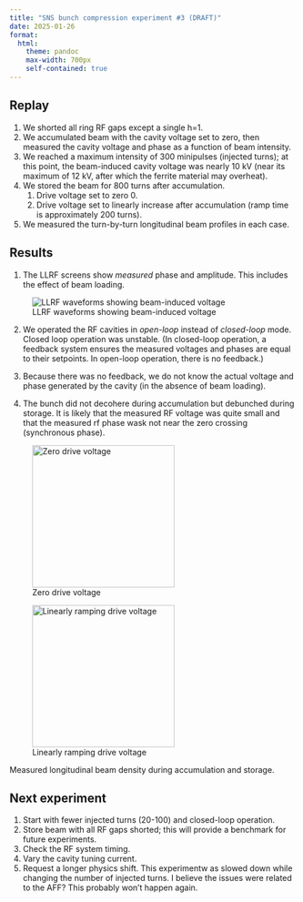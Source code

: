 ```yaml
---
title: "SNS bunch compression experiment #3 (DRAFT)"
date: 2025-01-26
format:
  html:
    theme: pandoc
    max-width: 700px
    self-contained: true
---
```



## Replay

1. We shorted all ring RF gaps except a single h=1.
2. We accumulated beam with the cavity voltage set to zero, then measured the cavity voltage and phase as a function of beam intensity.
3. We reached a maximum intensity of 300 minipulses (injected turns); at this point, the beam-induced cavity voltage was nearly 10 kV (near its maximum of 12 kV, after which the ferrite material may overheat).
4. We stored the beam for 800 turns after accumulation.
    1. Drive voltage set to zero 0.
    2. Drive voltage set to linearly increase after accumulation (ramp time is approximately 200 turns).
5. We measured the turn-by-turn longitudinal beam profiles in each case.


## Results

1. The LLRF screens show *measured* phase and amplitude. This includes the effect of beam loading. 


![LLRF waveforms showing beam-induced voltage](../log/screenshots/250-amps-turning-current_252-minipulses_rf-off.png){#fig-llrf fig-width=100% fig-align="left"}


2. We operated the RF cavities in *open-loop* instead of *closed-loop* mode. Closed loop operation was unstable. (In closed-loop operation, a feedback system ensures the measured voltages and phases are equal to their setpoints. In open-loop operation, there is no feedback.)

3. Because there was no feedback, we do not know the actual voltage and phase generated by the cavity (in the absence of beam loading).

4. The bunch did not decohere during accumulation but debunched during storage. It is likely that the measured RF voltage was quite small and that the measured rf phase wask not near the zero crossing (synchronous phase).


::: {#fig-waterfall layout-ncol=2}

![Zero drive voltage](../analysis/outputs/01_plot_profiles/exp03/fig_profiles_waterfall_pcolor.png){#fig-waterfall-a width=250px fig-align="center"}

![Linearly ramping drive voltage](../analysis/outputs/01_plot_profiles/exp04/fig_profiles_waterfall_pcolor.png){#fig-waterfall-b width=250px fig-align="center"}

Measured longitudinal beam density during accumulation and storage.
:::



## Next experiment

1. Start with fewer injected turns (20-100) and closed-loop operation.
2. Store beam with all RF gaps shorted; this will provide a benchmark for future experiments.
4. Check the RF system timing.
3. Vary the cavity tuning current.
5. Request a longer physics shift. This experimentw as slowed down while changing the number of injected turns. I believe the issues were related to the AFF? This probably won't happen again.
